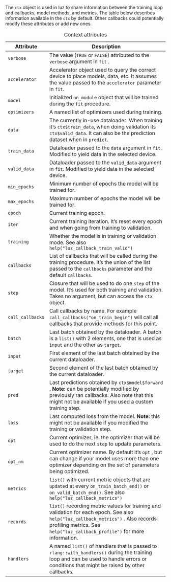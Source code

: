 The `ctx` object is used in luz to share information between the training loop and callbacks, model methods, and metrics. The table below describes information available in the `ctx` by default. Other callbacks could potentially modify these attributes or add new ones.

<!-- It's recommended to use the RStudio Visual editor to edit this table. -->

| Attribute        | Description                                                                                                                                                                                                     |
|------------------|-----------------------------------------------------------------------------------------------------------------------------------------------------------------------------------------------------------------|
| `verbose`        | The value (`TRUE` or `FALSE`) attributed to the `verbose` argument in `fit` .                                                                                                                                   |
| `accelerator`    | Accelerator object used to query the correct device to place models, data, etc. It assumes the value passed to the `accelerator` parameter in `fit`.                                                            |
| `model`          | Initialized `nn_module` object that will be trained during the `fit` procedure.                                                                                                                                 |
| `optimizers`     | A named list of optimizers used during training.                                                                                                                                                                |
| `data`           | The currently in-use dataloader. When training it's `ctx$train_data`, when doing validation its `ctx$valid_data`. It can also be the prediction dataset when in `predict`.                                      |
| `train_data`     | Dataloader passed to the `data` argument in `fit`. Modified to yield data in the selected device.                                                                                                               |
| `valid_data`     | Dataloader passed to the `valid_data` argument in `fit`. Modified to yield data in the selected device.                                                                                                         |
| `min_epochs`     | Minimum number of epochs the model will be trained for.                                                                                                                                                         |
| `max_epochs`     | Maximum number of epochs the model will be trained for.                                                                                                                                                         |
| `epoch`          | Current training epoch.                                                                                                                                                                                         |
| `iter`           | Current training iteration. It's reset every epoch and when going from training to validation.                                                                                                                  |
| `training`       | Whether the model is in training or validation mode. See also `help("luz_callback_train_valid")`                                                                                                                |
| `callbacks`      | List of callbacks that will be called during the training procedure. It's the union of the list passed to the `callbacks` parameter and the default `callbacks`.                                                |
| `step`           | Closure that will be used to do one `step` of the model. It's used for both training and validation. Takes no argument, but can access the `ctx` object.                                                        |
| `call_callbacks` | Call callbacks by name. For example `call_callbacks("on_train_begin")` will call all callbacks that provide methods for this point.                                                                             |
| `batch`          | Last batch obtained by the dataloader. A batch is a `list()` with 2 elements, one that is used as `input` and the other as `target`.                                                                            |
| `input`          | First element of the last batch obtained by the current dataloader.                                                                                                                                             |
| `target`         | Second element of the last batch obtained by the current dataloader.                                                                                                                                            |
| `pred`           | Last predictions obtained by `ctx$model$forward` . **Note:** can be potentially modified by previously ran callbacks. Also note that this might not be available if you used a custom training step.            |
| `loss`           | Last computed loss from the model. **Note:** this might not be available if you modified the training or validation step.                                                                                       |
| `opt`            | Current optimizer, ie. the optimizer that will be used to do the next `step` to update parameters.                                                                                                              |
| `opt_nm`         | Current optimizer name. By default it's `opt` , but can change if your model uses more than one optimizer depending on the set of parameters being optimized.                                                   |
| `metrics`        | `list()` with current metric objects that are `update`d at every `on_train_batch_end()` or `on_valid_batch_end()`. See also `help("luz_callback_metrics")`                                                      |
| `records`        | `list()` recording metric values for training and validation for each epoch. See also `help("luz_callback_metrics")` . Also records profiling metrics. See `help("luz_callback_profile")` for more information. |
| `handlers`       | A named `list()` of handlers that is passed to `rlang::with_handlers()` during the training loop and can be used to handle errors or conditions that might be raised by other callbacks.                        |

: Context attributes
